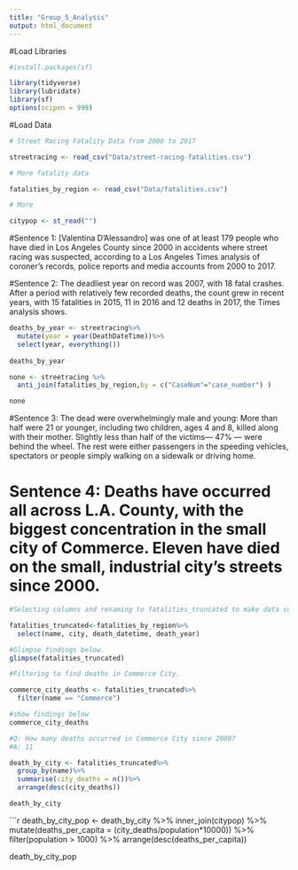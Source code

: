 ```yaml
---
title: "Group_5_Analysis"
output: html_document
---
```


#Load Libraries
```r
#install.packages(sf)

library(tidyverse)
library(lubridate)
library(sf)
options(scipen = 999)

```

#Load Data
```r
# Street Racing Fatality Data from 2000 to 2017

streetracing <- read_csv("Data/street-racing-fatalities.csv")

# More fatality data

fatalities_by_region <- read_csv("Data/fatalities.csv")

# More

citypop <- st_read("")

```

#Sentence 1: [Valentina D’Alessandro] was one of at least 179 people who have died in Los Angeles County since 2000 in accidents where street racing was suspected, according to a Los Angeles Times analysis of coroner’s records, police reports and media accounts from 2000 to 2017.


#Sentence 2: The deadliest year on record was 2007, with 18 fatal crashes. After a period with relatively few recorded deaths, the count grew in recent years, with 15 fatalities in 2015, 11 in 2016 and 12 deaths in 2017, the Times analysis shows.

```r
deaths_by_year <- streetracing%>%
  mutate(year = year(DeathDateTime))%>%
  select(year, everything())
 
deaths_by_year

```

```r
none <- streetracing %>%
  anti_join(fatalities_by_region,by = c("CaseNum"="case_number") )

none

```

#Sentence 3: The dead were overwhelmingly male and young: More than half were 21 or younger, including two children, ages 4 and 8, killed along with their mother. Slightly less than half of the victims— 47% — were behind the wheel. The rest were either passengers in the speeding vehicles, spectators or people simply walking on a sidewalk or driving home.


# Sentence 4: Deaths have occurred all across L.A. County, with the biggest concentration in the small city of Commerce. Eleven have died on the small, industrial city’s streets since 2000.

```r
#Selecting columns and renaming to fatalities_truncated to make data concise.

fatalities_truncated<-fatalities_by_region%>%
  select(name, city, death_datetime, death_year)

#Glimpse findings below.
glimpse(fatalities_truncated)
```

```r
#Filtering to find deaths in Commerce City.

commerce_city_deaths <- fatalities_truncated%>%
  filter(name == "Commerce")

#show findings below
commerce_city_deaths

#Q: How many deaths occurred in Commerce City since 2000?
#A: 11
```

```r
death_by_city <- fatalities_truncated%>%
  group_by(name)%>%
  summarise(city_deaths = n())%>%
  arrange(desc(city_deaths))

death_by_city

```

```r
death_by_city_pop <- death_by_city %>%
  inner_join(citypop) %>%
  mutate(deaths_per_capita = (city_deaths/population*10000)) %>%
  filter(population > 1000) %>%
  arrange(desc(deaths_per_capita))

death_by_city_pop

